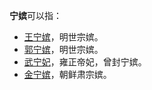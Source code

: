 '''宁嫔'''可以指：
*[[王宁嫔|王宁嫔]]，明世宗嫔。
*[[郭宁嫔|郭宁嫔]]，明世宗嫔。
*[[宁妃_(雍正帝)|武宁妃]]，雍正帝妃，曾封宁嫔。
*[[寧嬪金氏|金宁嫔]]，朝鲜肃宗嫔。

{{Disambiguation|N|Cat=嫔消歧义}}